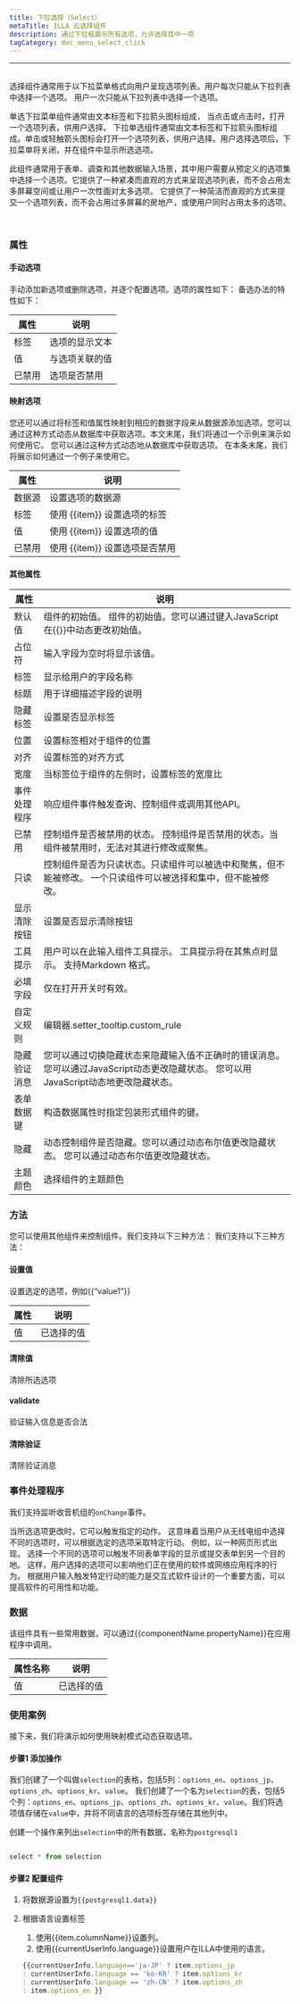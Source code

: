 ```yaml
---
title: 下拉选择（Select）
metaTitle: ILLA 云选择组件
description: 通过下拉框展示所有选项，允许选择其中一项
tagCategory: doc_menu_select_click
---
```


* * *

## <Heading hidden>下拉选择（Select）</Heading>

选择组件通常用于以下拉菜单格式向用户呈现选项列表。用户每次只能从下拉列表中选择一个选项。 用户一次只能从下拉列表中选择一个选项。

单选下拉菜单组件通常由文本标签和下拉箭头图标组成， 当点击或点击时，打开一个选项列表，供用户选择。 下拉单选组件通常由文本标签和下拉箭头图标组成。单击或轻触箭头图标会打开一个选项列表，供用户选择。用户选择选项后，下拉菜单将关闭，并在组件中显示所选选项。

此组件通常用于表单、调查和其他数据输入场景，其中用户需要从预定义的选项集中选择一个选项。它提供了一种紧凑而直观的方式来呈现选项列表，而不会占用太多屏幕空间或让用户一次性面对太多选项。 它提供了一种简洁而直观的方式来提交一个选项列表，而不会占用过多屏幕的房地产，或使用户同时占用太多的选项。

<img src='https://cdn.illacloud.com/official-website/img/docs/assemble/select1.png' alt="" />

<img src='https://cdn.illacloud.com/official-website/img/docs/assemble/select2.png' alt="" />

### 属性

#### 手动选项

手动添加新选项或删除选项，并逐个配置选项。选项的属性如下： 备选办法的特性如下： 

| 属性  | 说明      |
| --- | ------- |
| 标签  | 选项的显示文本 |
| 值   | 与选项关联的值 |
| 已禁用 | 选项是否禁用  |

#### 映射选项

您还可以通过将标签和值属性映射到相应的数据字段来从数据源添加选项。您可以通过这种方式动态从数据库中获取选项。本文末尾，我们将通过一个示例来演示如何使用它。 您可以通过这种方式动态地从数据库中获取选项。 在本条末尾，我们将展示如何通过一个例子来使用它。

| 属性  | 说明                   |
| --- | -------------------- |
| 数据源 | 设置选项的数据源             |
| 标签  | 使用 {{item}} 设置选项的标签  |
| 值   | 使用 {{item}} 设置选项的值   |
| 已禁用 | 使用 {{item}} 设置选项是否禁用 |

#### 其他属性

| 属性     | 说明                                                                           |
| ------ | ---------------------------------------------------------------------------- |
| 默认值    | 组件的初始值。 组件的初始值。您可以通过键入JavaScript在{{}}中动态更改初始值。                               |
| 占位符    | 输入字段为空时将显示该值。                                                                |
| 标签     | 显示给用户的字段名称                                                                   |
| 标题     | 用于详细描述字段的说明                                                                  |
| 隐藏标签   | 设置是否显示标签                                                                     |
| 位置     | 设置标签相对于组件的位置                                                                 |
| 对齐     | 设置标签的对齐方式                                                                    |
| 宽度     | 当标签位于组件的左侧时，设置标签的宽度比                                                         |
| 事件处理程序 | 响应组件事件触发查询、控制组件或调用其他API。                                                     |
| 已禁用    | 控制组件是否被禁用的状态。 控制组件是否禁用的状态。当组件被禁用时，无法对其进行修改或聚焦。                               |
| 只读     | 控制组件是否为只读状态。只读组件可以被选中和聚焦，但不能被修改。 一个只读组件可以被选择和集中，但不能被修改。                      |
| 显示清除按钮 | 设置是否显示清除按钮                                                                   |
| 工具提示   | 用户可以在此输入组件工具提示。 工具提示将在其焦点时显示。 支持Markdown 格式。                                 |
| 必填字段   | 仅在打开开关时有效。                                                                   |
| 自定义规则  | 编辑器.setter_tooltip.custom_rule                                               |
| 隐藏验证消息 | 您可以通过切换隐藏状态来隐藏输入值不正确时的错误消息。您可以通过JavaScript动态更改隐藏状态。 您可以用JavaScript动态地更改隐藏状态。 |
| 表单数据键  | 构造数据属性时指定包装形式组件的键。                                                           |
| 隐藏     | 动态控制组件是否隐藏。您可以通过动态布尔值更改隐藏状态。 您可以通过动态布尔值更改隐藏状态。                               |
| 主题颜色   | 选择组件的主题颜色                                                                    |

### 方法

您可以使用其他组件来控制组件。我们支持以下三种方法： 我们支持以下三种方法：

#### 设置值

设置选定的选项，例如{{“value1”}}

| 属性 | 说明    |
| -- | ----- |
| 值  | 已选择的值 |

#### 清除值

清除所选选项

#### validate

验证输入信息是否合法

#### 清除验证

清除验证消息

### 事件处理程序

我们支持监听收音机组的`onChange`事件。 

当所选选项更改时，它可以触发指定的动作。 这意味着当用户从无线电组中选择不同的选项时，可以根据选定的选项采取特定行动。 例如，以一种网页形式出现。 选择一个不同的选项可以触发不同表单字段的显示或提交表单到另一个目的地。 这样，用户选择的选项可以影响他们正在使用的软件或网络应用程序的行为。 根据用户输入触发特定行动的能力是交互式软件设计的一个重要方面，可以提高软件的可用性和功能。

### 数据

该组件具有一些常用数据，可以通过{{componentName.propertyName}}在应用程序中调用。

| 属性名称 | 说明    |
| ---- | ----- |
| 值    | 已选择的值 |

### 使用案例

接下来，我们将演示如何使用映射模式动态获取选项。 

#### 步骤1 添加操作

我们创建了一个叫做`selection`的表格，包括5列：`options_en`、`options_jp`、`options_zh`、`options_kr`、`value`。 我们创建了一个名为`selection`的表，包括5个列：`options_en`、`options_jp`、`options_zh`、`options_kr`、`value`。我们将选项值存储在`value`中，并将不同语言的选项标签存储在其他列中。 

创建一个操作来列出`selection`中的所有数据，名称为`postgresql1`

<img src='https://cdn.illacloud.com/official-website/img/docs/assemble/radio1.png' alt="" />

```jsx
select * from selection

```

#### 步骤2 配置组件

1.  将数据源设置为`{{postgresql1.data}}` 
2.  根据语言设置标签 

    1.  使用{{item.columnName}}设置列。 
    2.  使用{{currentUserInfo.language}}设置用户在ILLA中使用的语言。

    ```jsx
    {{currentUserInfo.language=='ja-JP' ? item.options_jp
    : currentUserInfo.language == 'ko-KR' ? item.options_kr
    : currentUserInfo.language == 'zh-CN' ? item.options_zh
    : item.options_en }}

    ```

<img src='https://cdn.illacloud.com/official-website/img/docs/assemble/select3.png' alt="" />
